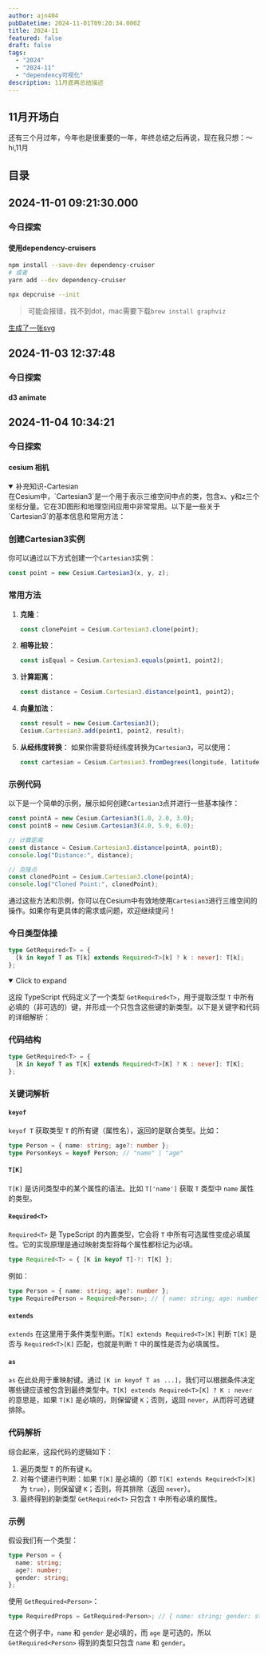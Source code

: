 ```yaml
---
author: ajn404
pubDatetime: 2024-11-01T09:20:34.000Z
title: 2024-11
featured: false
draft: false
tags:
  - "2024"
  - "2024-11"
  - "dependency可视化"
description: 11月底再总结描述
---
```


## 11月开场白

还有三个月过年，今年也是很重要的一年，年终总结之后再说，现在我只想：～hi,11月

## 目录

## 2024-11-01 09:21:30.000

### 今日探索

#### 使用dependency-cruisers

```bash
npm install --save-dev dependency-cruiser
# 或者
yarn add --dev dependency-cruiser
```

```bash
npx depcruise --init
```

> 可能会报错，找不到dot，mac需要下载`brew install graphviz`

[生成了一张svg](/assets/svg/dependency-graph.svg)

## 2024-11-03 12:37:48

### 今日探索

#### d3 animate


<Animate client:visible />

## 2024-11-04 10:34:21

### 今日探索

#### cesium 相机


<CameraControl client:visible />

<details open class='highlight-variant-20 after:bg-gradient-to-tr after:from-[rgb(51,38,106)]  after:to-[rgba(34,84,92,0.99)]'>
<summary>补充知识-Cartesian</summary>
在Cesium中，`Cartesian3`是一个用于表示三维空间中点的类，包含x、y和z三个坐标分量。它在3D图形和地理空间应用中非常常用。以下是一些关于`Cartesian3`的基本信息和常用方法：

### 创建Cartesian3实例

你可以通过以下方式创建一个`Cartesian3`实例：

```javascript
const point = new Cesium.Cartesian3(x, y, z);
```

### 常用方法

1. **克隆**：

   ```javascript
   const clonePoint = Cesium.Cartesian3.clone(point);
   ```

2. **相等比较**：

   ```javascript
   const isEqual = Cesium.Cartesian3.equals(point1, point2);
   ```

3. **计算距离**：

   ```javascript
   const distance = Cesium.Cartesian3.distance(point1, point2);
   ```

4. **向量加法**：

   ```javascript
   const result = new Cesium.Cartesian3();
   Cesium.Cartesian3.add(point1, point2, result);
   ```

5. **从经纬度转换**：
   如果你需要将经纬度转换为`Cartesian3`，可以使用：
   ```javascript
   const cartesian = Cesium.Cartesian3.fromDegrees(longitude, latitude, height);
   ```

### 示例代码

以下是一个简单的示例，展示如何创建`Cartesian3`点并进行一些基本操作：

```javascript
const pointA = new Cesium.Cartesian3(1.0, 2.0, 3.0);
const pointB = new Cesium.Cartesian3(4.0, 5.0, 6.0);

// 计算距离
const distance = Cesium.Cartesian3.distance(pointA, pointB);
console.log("Distance:", distance);

// 克隆点
const clonedPoint = Cesium.Cartesian3.clone(pointA);
console.log("Cloned Point:", clonedPoint);
```

通过这些方法和示例，你可以在Cesium中有效地使用`Cartesian3`进行三维空间的操作。如果你有更具体的需求或问题，欢迎继续提问！

</details>

### 今日类型体操

```ts
type GetRequired<T> = {
  [k in keyof T as T[k] extends Required<T>[k] ? k : never]: T[k];
};
```

<details open>
<summary>Click to expand</summary>

这段 TypeScript 代码定义了一个类型 `GetRequired<T>`，用于提取泛型 `T` 中所有必填的（非可选的）键，并形成一个只包含这些键的新类型。以下是关键字和代码的详细解析：

### 代码结构

```typescript
type GetRequired<T> = {
  [K in keyof T as T[K] extends Required<T>[K] ? K : never]: T[K];
};
```

### 关键词解析

#### `keyof`

`keyof T` 获取类型 `T` 的所有键（属性名），返回的是联合类型。比如：

```typescript
type Person = { name: string; age?: number };
type PersonKeys = keyof Person; // "name" | "age"
```

#### `T[K]`

`T[K]` 是访问类型中的某个属性的语法。比如 `T['name']` 获取 `T` 类型中 `name` 属性的类型。

#### `Required<T>`

`Required<T>` 是 TypeScript 的内置类型，它会将 `T` 中所有可选属性变成必填属性。它的实现原理是通过映射类型将每个属性都标记为必填。

```typescript
type Required<T> = { [K in keyof T]-?: T[K] };
```

例如：

```typescript
type Person = { name: string; age?: number };
type RequiredPerson = Required<Person>; // { name: string; age: number }
```

#### `extends`

`extends` 在这里用于条件类型判断。`T[K] extends Required<T>[K]` 判断 `T[K]` 是否与 `Required<T>[K]` 匹配，也就是判断 `T` 中的属性是否为必填属性。

#### `as`

`as` 在此处用于重映射键。通过 `[K in keyof T as ...]`，我们可以根据条件决定哪些键应该被包含到最终类型中。`T[K] extends Required<T>[K] ? K : never` 的意思是，如果 `T[K]` 是必填的，则保留键 `K`；否则，返回 `never`，从而将可选键排除。

### 代码解析

综合起来，这段代码的逻辑如下：

1. 遍历类型 `T` 的所有键 `K`。
2. 对每个键进行判断：如果 `T[K]` 是必填的（即 `T[K] extends Required<T>[K]` 为 `true`），则保留键 `K`；否则，将其排除（返回 `never`）。
3. 最终得到的新类型 `GetRequired<T>` 只包含 `T` 中所有必填的属性。

### 示例

假设我们有一个类型：

```typescript
type Person = {
  name: string;
  age?: number;
  gender: string;
};
```

使用 `GetRequired<Person>`：

```typescript
type RequiredProps = GetRequired<Person>; // { name: string; gender: string }
```

在这个例子中，`name` 和 `gender` 是必填的，而 `age` 是可选的，所以 `GetRequired<Person>` 得到的类型只包含 `name` 和 `gender`。

</details>
